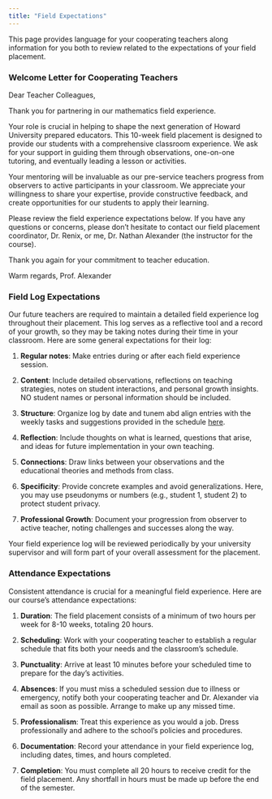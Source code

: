 ```yaml
---
title: "Field Expectations"
---
```


This page provides language for your cooperating teachers along information for you both to review related to the expectations of your field placement.

### Welcome Letter for Cooperating Teachers

Dear Teacher Colleagues,

Thank you for partnering in our mathematics field experience.

Your role is crucial in helping to shape the next generation of Howard University prepared educators. This 10-week field placement is designed to provide our students with a comprehensive classroom experience. We ask for your support in guiding them through observations, one-on-one tutoring, and eventually leading a lesson or activities.

Your mentoring will be invaluable as our pre-service teachers progress from observers to active participants in your classroom. We appreciate your willingness to share your expertise, provide constructive feedback, and create opportunities for our students to apply their learning.

Please review the field experience expectations below. If you have any questions or concerns, please don't hesitate to contact our field placement coordinator, Dr. Renix, or me, Dr. Nathan Alexander (the instructor for the course). 

Thank you again for your commitment to teacher education.

Warm regards,
Prof. Alexander

### Field Log Expectations

Our future teachers are required to maintain a detailed field experience log throughout their placement. This log serves as a reflective tool and a record of your growth, so they may be taking notes during their time in your classroom. Here are some general expectations for their log:

1. **Regular notes**: Make entries during or after each field experience session.

2. **Content**: Include detailed observations, reflections on teaching strategies, notes on student interactions, and personal growth insights. NO student names or personal information should be included.

3. **Structure**: Organize log by date and tunem abd align entries with the weekly tasks and suggestions provided in the schedule [here](weekly.qmd).

4. **Reflection**: Include thoughts on what is learned, questions that arise, and ideas for future implementation in your own teaching.

5. **Connections**: Draw links between your observations and the educational theories and methods from class.

6. **Specificity**: Provide concrete examples and avoid generalizations. Here, you may use pseudonyms or numbers (e.g., student 1, student 2) to protect student privacy.

7. **Professional Growth**: Document your progression from observer to active teacher, noting challenges and successes along the way.

Your field experience log will be reviewed periodically by your university supervisor and will form part of your overall assessment for the placement.

### Attendance Expectations

Consistent attendance is crucial for a meaningful field experience. Here are our course's attendance expectations:

1. **Duration**: The field placement consists of a minimum of two hours per week for 8-10 weeks, totaling 20 hours.

2. **Scheduling**: Work with your cooperating teacher to establish a regular schedule that fits both your needs and the classroom's schedule.

3. **Punctuality**: Arrive at least 10 minutes before your scheduled time to prepare for the day's activities.

4. **Absences**: If you must miss a scheduled session due to illness or emergency, notify both your cooperating teacher and Dr. Alexander via email as soon as possible. Arrange to make up any missed time.

5. **Professionalism**: Treat this experience as you would a job. Dress professionally and adhere to the school's policies and procedures.

6. **Documentation**: Record your attendance in your field experience log, including dates, times, and hours completed.

7. **Completion**: You must complete all 20 hours to receive credit for the field placement. Any shortfall in hours must be made up before the end of the semester.
